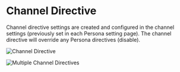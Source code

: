 # Channel Directive

Channel directive settings are created and configured in the channel settings (previously set in each Persona setting page). 
The channel directive will override any Persona directives (disable).  

![Channel Directive](/images/channeldirective1.png)



![Multiple Channel Directives](/images/channeldirective2.png)


